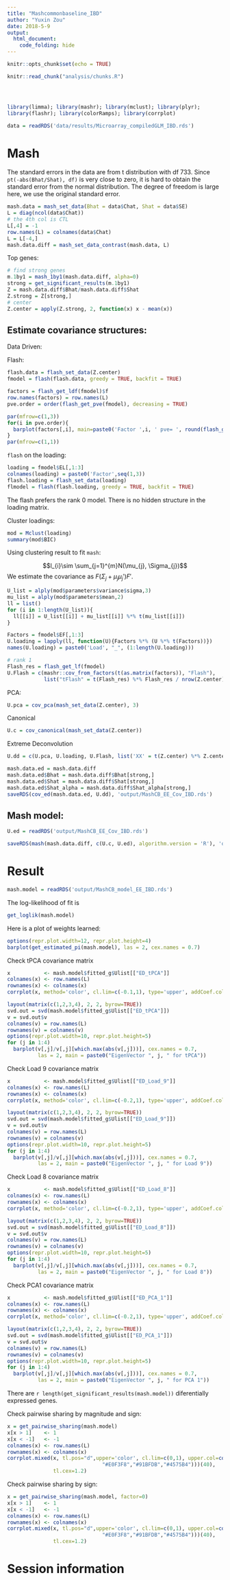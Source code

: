 ```yaml
---
title: "Mashcommonbaseline_IBD"
author: "Yuxin Zou"
date: 2018-5-9
output: 
  html_document:
    code_folding: hide
---
```


```r
knitr::opts_chunk$set(echo = TRUE)
```

```r
knitr::read_chunk("analysis/chunks.R")
```

<!-- Update knitr chunk options -->
```r
```

<!-- Insert the date the file was last updated -->
```r
```

<!-- Insert the code version (Git commit SHA1) if Git repository exists and R
 package git2r is installed -->
```r
```

```r
library(limma); library(mashr); library(mclust); library(plyr);
library(flashr); library(colorRamps); library(corrplot)
```

```r
data = readRDS('data/results/Microarray_compiledGLM_IBD.rds')
```

# Mash

The standard errors in the data are from t distribution with df 733. Since `pt(-abs(Bhat/Shat), df)` is very close to zero, it is hard to obtain the standard error from the normal distribution. The degree of freedom is large here, we use the original standard error.

```r
mash.data = mash_set_data(Bhat = data$Chat, Shat = data$SE)
L = diag(ncol(data$Chat))
# the 4th col is CTL
L[,4] = -1
row.names(L) = colnames(data$Chat)
L = L[-4,]
mash.data.diff = mash_set_data_contrast(mash.data, L)
```

Top genes:
```r
# find strong genes
m.1by1 = mash_1by1(mash.data.diff, alpha=0)
strong = get_significant_results(m.1by1)
Z = mash.data.diff$Bhat/mash.data.diff$Shat
Z.strong = Z[strong,]
# center
Z.center = apply(Z.strong, 2, function(x) x - mean(x))
```

## Estimate covariance structures:

Data Driven:

Flash:
```r
flash.data = flash_set_data(Z.center)
fmodel = flash(flash.data, greedy = TRUE, backfit = TRUE)
```
```r
factors = flash_get_ldf(fmodel)$f
row.names(factors) = row.names(L)
pve.order = order(flash_get_pve(fmodel), decreasing = TRUE)

par(mfrow=c(1,3))
for(i in pve.order){
  barplot(factors[,i], main=paste0('Factor ',i, ' pve= ', round(flash_get_pve(fmodel)[i],3)), las=2, cex.names = 0.7)
}
par(mfrow=c(1,1))
```

`flash` on the loading:
```r
loading = fmodel$EL[,1:3]
colnames(loading) = paste0('Factor',seq(1,3))
flash.loading = flash_set_data(loading)
flmodel = flash(flash.loading, greedy = TRUE, backfit = TRUE)
```

The flash prefers the rank 0 model. There is no hidden structure in the loading matrix.

Cluster loadings:
```r
mod = Mclust(loading)
summary(mod$BIC)
```

Using clustering result to fit `mash`:

$$l_{i}\sim \sum_{j=1}^{m}N(\mu_{j}, \Sigma_{j})$$
We estimate the covariance as $F(\Sigma_j + \mu_{j}\mu_{j}')F'$.
```r
U_list = alply(mod$parameters$variance$sigma,3)
mu_list = alply(mod$parameters$mean,2)
ll = list()
for (i in 1:length(U_list)){
  ll[[i]] = U_list[[i]] + mu_list[[i]] %*% t(mu_list[[i]])
}

Factors = fmodel$EF[,1:3]
U.loading = lapply(ll, function(U){Factors %*% (U %*% t(Factors))})
names(U.loading) = paste0('Load', "_", (1:length(U.loading)))

# rank 1
Flash_res = flash_get_lf(fmodel)
U.Flash = c(mashr::cov_from_factors(t(as.matrix(factors)), "Flash"), 
            list("tFlash" = t(Flash_res) %*% Flash_res / nrow(Z.center)))
```

PCA:
```r
U.pca = cov_pca(mash_set_data(Z.center), 3)
```

Canonical
```r
U.c = cov_canonical(mash_set_data(Z.center))
```

Extreme Deconvolution
```r
U.dd = c(U.pca, U.loading, U.Flash, list('XX' = t(Z.center) %*% Z.center / nrow(Z.center)))

mash.data.ed = mash.data.diff
mash.data.ed$Bhat = mash.data.diff$Bhat[strong,]
mash.data.ed$Shat = mash.data.diff$Shat[strong,]
mash.data.ed$Shat_alpha = mash.data.diff$Shat_alpha[strong,]
saveRDS(cov_ed(mash.data.ed, U.dd), 'output/MashCB_EE_Cov_IBD.rds')
```

## Mash model:
```r
U.ed = readRDS('output/MashCB_EE_Cov_IBD.rds')
```

```r
saveRDS(mash(mash.data.diff, c(U.c, U.ed), algorithm.version = 'R'), 'output/MashCB_model_EE_IBD.rds') 
```

# Result
```r
mash.model = readRDS('output/MashCB_model_EE_IBD.rds')
```

The log-likelihood of fit is
```r
get_loglik(mash.model)
```
Here is a plot of weights learned:
```r
options(repr.plot.width=12, repr.plot.height=4)
barplot(get_estimated_pi(mash.model), las = 2, cex.names = 0.7)
```

Check tPCA covariance matrix

```r
x           <- mash.model$fitted_g$Ulist[["ED_tPCA"]]
colnames(x) <- row.names(L)
rownames(x) <- colnames(x)
corrplot(x, method='color', cl.lim=c(-0.1,1), type='upper', addCoef.col = "black", tl.col="black", tl.srt=45, col=colorRampPalette(c("blue","white","red"))(200))
```

```r
layout(matrix(c(1,2,3,4), 2, 2, byrow=TRUE))
svd.out = svd(mash.model$fitted_g$Ulist[["ED_tPCA"]])
v = svd.out$v
colnames(v) = row.names(L)
rownames(v) = colnames(v)
options(repr.plot.width=10, repr.plot.height=5)
for (j in 1:4)
  barplot(v[,j]/v[,j][which.max(abs(v[,j]))], cex.names = 0.7,
          las = 2, main = paste0("EigenVector ", j, " for tPCA"))
```

Check Load 9 covariance matrix

```r
x           <- mash.model$fitted_g$Ulist[["ED_Load_9"]]
colnames(x) <- row.names(L)
rownames(x) <- colnames(x)
corrplot(x, method='color', cl.lim=c(-0.2,1), type='upper', addCoef.col = "black", tl.col="black", tl.srt=45, col=colorRampPalette(c("blue","white","red"))(200))
```

```r
layout(matrix(c(1,2,3,4), 2, 2, byrow=TRUE))
svd.out = svd(mash.model$fitted_g$Ulist[["ED_Load_9"]])
v = svd.out$v
colnames(v) = row.names(L)
rownames(v) = colnames(v)
options(repr.plot.width=10, repr.plot.height=5)
for (j in 1:4)
  barplot(v[,j]/v[,j][which.max(abs(v[,j]))], cex.names = 0.7,
          las = 2, main = paste0("EigenVector ", j, " for Load 9"))
```

Check Load 8 covariance matrix

```r
x           <- mash.model$fitted_g$Ulist[["ED_Load_8"]]
colnames(x) <- row.names(L)
rownames(x) <- colnames(x)
corrplot(x, method='color', cl.lim=c(-0.2,1), type='upper', addCoef.col = "black", tl.col="black", tl.srt=45, col=colorRampPalette(c("blue","white","red"))(200))
```

```r
layout(matrix(c(1,2,3,4), 2, 2, byrow=TRUE))
svd.out = svd(mash.model$fitted_g$Ulist[["ED_Load_8"]])
v = svd.out$v
colnames(v) = row.names(L)
rownames(v) = colnames(v)
options(repr.plot.width=10, repr.plot.height=5)
for (j in 1:4)
  barplot(v[,j]/v[,j][which.max(abs(v[,j]))], cex.names = 0.7,
          las = 2, main = paste0("EigenVector ", j, " for Load 8"))
```

Check PCA1 covariance matrix

```r
x           <- mash.model$fitted_g$Ulist[["ED_PCA_1"]]
colnames(x) <- row.names(L)
rownames(x) <- colnames(x)
corrplot(x, method='color', cl.lim=c(-0.2,1), type='upper', addCoef.col = "black", tl.col="black", tl.srt=45, col=colorRampPalette(c("blue","white","red"))(200))
```

```r
layout(matrix(c(1,2,3,4), 2, 2, byrow=TRUE))
svd.out = svd(mash.model$fitted_g$Ulist[["ED_PCA_1"]])
v = svd.out$v
colnames(v) = row.names(L)
rownames(v) = colnames(v)
options(repr.plot.width=10, repr.plot.height=5)
for (j in 1:4)
  barplot(v[,j]/v[,j][which.max(abs(v[,j]))], cex.names = 0.7,
          las = 2, main = paste0("EigenVector ", j, " for PCA 1"))
```

There are `r length(get_significant_results(mash.model))` diferentially expressed genes.

Check pairwise sharing by magnitude and sign:
```r
x = get_pairwise_sharing(mash.model)
x[x > 1]    <- 1
x[x < -1]   <- -1
colnames(x) <- row.names(L)
rownames(x) <- colnames(x)
corrplot.mixed(x, tl.pos="d",upper='color', cl.lim=c(0,1), upper.col=colorRampPalette(rev(c("#D73027","#FC8D59","#FEE090","#FFFFBF",
                               "#E0F3F8","#91BFDB","#4575B4")))(40),
               tl.cex=1.2)
```

Check pairwise sharing by sign:
```r
x = get_pairwise_sharing(mash.model, factor=0)
x[x > 1]    <- 1
x[x < -1]   <- -1
colnames(x) <- row.names(L)
rownames(x) <- colnames(x)
corrplot.mixed(x, tl.pos="d",upper='color', cl.lim=c(0,1), upper.col=colorRampPalette(rev(c("#D73027","#FC8D59","#FEE090","#FFFFBF",
                               "#E0F3F8","#91BFDB","#4575B4")))(40),
               tl.cex=1.2)
```

# Session information

<!-- Insert the session information into the document -->
```r
```
